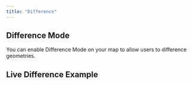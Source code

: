 ```yaml
---
title: "Difference"
---
```


## Difference Mode

You can enable Difference Mode on your map to allow users to difference geometries.

<!-- Add detailed documentation and code examples for Difference Mode here -->

## Live Difference Example

<BrowserOnlyGmMap
  gmOptions={editDifferenceOptions}
  features={features} />
